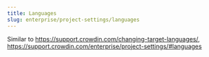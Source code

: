 ```yaml
---
title: Languages
slug: enterprise/project-settings/languages
---
```


Similar to https://support.crowdin.com/changing-target-languages/, https://support.crowdin.com/enterprise/project-settings/#languages

